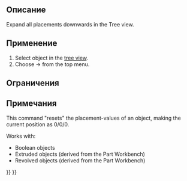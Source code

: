 <languages/>

<div class="mw-translate-fuzzy">
{{Docnav/ru
|[[OpenSCAD_Edgestofaces/ru|Convert Edges To Faces]]
|[[OpenSCAD_ExplodeGroup/ru|Explode Group]]
|[[OpenSCAD_Workbench/ru|OpenSCAD]]
|IconL=OpenSCAD_Edgestofaces.svg
|IconR=OpenSCAD_ExplodeGroup.svg
|IconC=Workbench_OpenSCAD.svg
}}
</div>

<div class="mw-translate-fuzzy">
{{GuiCommand/ru
|Name=OpenSCAD ExpandPlacements
|Name/ru=OpenSCAD ExpandPlacements
|MenuLocation=OpenSCAD → ExpandPlacements
|Workbenches=[[OpenSCAD_Workbench/ru|OpenSCAD]]
|Shortcut=нет
|SeeAlso=---
}}
</div>

==Описание== 

Expand all placements downwards in the Tree view.

==Применение== 

# Select object in the [[Tree_view|tree view]].
# Choose {{KEY|OpenSCAD}} → {{KEY|[[Image:OpenSCAD_ExpandPlacements.svg|32px]] Expand Placements}} from the top menu.

==Ограничения==


==Примечания== 

This command "resets" the placement-values of an object, making the current position as 0/0/0.

Works with:
* Boolean objects
* Extruded objects (derived from the Part Workbench)
* Revolved objects (derived from the Part Workbench)


<div class="mw-translate-fuzzy">
{{Docnav/ru
|[[OpenSCAD_Edgestofaces/ru|Convert Edges To Faces]]
|[[OpenSCAD_ExplodeGroup/ru|Explode Group]]
|[[OpenSCAD_Workbench/ru|OpenSCAD]]
|IconL=OpenSCAD_Edgestofaces.svg
|IconR=OpenSCAD_ExplodeGroup.svg
|IconC=Workbench_OpenSCAD.svg
}}
</div>

{{OpenSCAD_Tools_navi{{#translation:}}}}
{{Userdocnavi{{#translation:}}}}